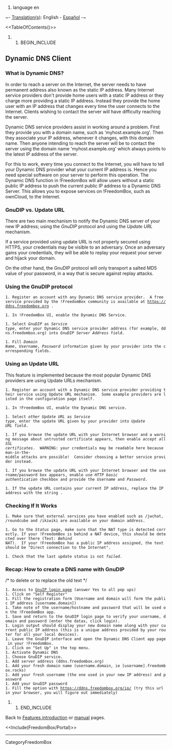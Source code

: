 #language en

~- [[DebianWiki/EditorGuide#translation|Translation(s)]]: English - [[es/FreedomBox/Manual/DynamicDNS|Español]] -~

<<TableOfContents()>>

## BEGIN_INCLUDE

== Dynamic DNS Client ==

=== What is Dynamic DNS? ===

In order to reach a server on the Internet, the server needs to have permanent address also known as the static IP address.  Many Internet service providers don't provide home users with a static IP address or they charge more providing a static IP address.  Instead they provide the home user with an IP address that changes every time the user connects to the Internet.  Clients wishing to contact the server will have difficulty reaching the server.

Dynamic DNS service providers assist in working around a problem.  First they provide you with a domain name, such as 'myhost.example.org'.  Then they associate your IP address, whenever it changes, with this domain name.  Then anyone intending to reach the server will be to contact the server using the domain name 'myhost.example.org' which always points to the latest IP address of the server.

For this to work, every time you connect to the Internet, you will have to tell your Dynamic DNS provider what your current IP address is.  Hence you need special software on your server to perform this operation. The Dynamic DNS function in !FreedomBox will allow users without a static public IP address to push the current public IP address to a Dynamic DNS Server.  This allows you to expose services on !FreedomBox, such as ownCloud, to the Internet.

=== GnuDIP vs. Update URL ===

There are two main mechanism to notify the Dynamic DNS server of your new IP address; using the ''GnuDIP'' protocol and using the ''Update URL'' mechanism.

If a service provided using update URL is not properly secured using HTTPS, your credentials may be visible to an adversary.  Once an adversary gains your credentials, they will be able to replay your request your server and hijack your domain.

On the other hand, the GnuDIP protocol will only transport a salted MD5 value of your password, in a way that is secure against replay attacks. 

=== Using the GnuDIP protocol ===

 1. Register an account with any Dynamic DNS service provider.  A free service provided by the !FreedomBox community is available at https://ddns.freedombox.org .

 1. In !FreedomBox UI, enable the Dynamic DNS Service.

 1. Select ''GnuDIP'' as ''Service type'', enter your Dynamic DNS service provider address (for example, ddns.freedombox.org) into ''GnuDIP Server Address'' field.

 {{attachment:DynamicDNS-Settings.png|Dynamic DNS Settings|width=800}}

 1. Fill ''Domain Name'', ''Username'', ''Password'' information given by your provider into the corresponding fields.

=== Using an Update URL ===

This feature is implemented because the most popular Dynamic DNS providers are using Update URLs mechanism.

 1. Register an account with a Dynamic DNS service provider providing their service using Update URL mechanism.  Some example providers are listed in the configuration page itself.

 1. In !FreedomBox UI, enable the Dynamic DNS service.

 1. Select ''other Update URL'' as ''Service type'', enter the update URL given by your provider into ''Update URL'' field.

 1. If you browse the update URL with your Internet browser and a warning message about untrusted certificate appears, then enable ''accept all SSL certificates''.  WARNING: your credentials may be readable here because man-in-the-middle attacks are possible!  Consider choosing a better service provider instead.

 1. If you browse the update URL with your Internet browser and the username/password box appears, enable ''use HTTP basic authentication'' checkbox and provide the ''Username'' and ''Password''. 

 1. If the update URL contains your current IP address, replace the IP address with the string ''<Ip>''.

=== Checking If It Works ===

 1. Make sure that external services you have enabled such as /jwchat, /roundcube and /ikiwiki are available on your domain address.

 1. Go to the ''Status'' page, make sure that the NAT type is detected correctly. If your !FreedomBox is behind a NAT device, this should be detected over there (Text: ''Behind NAT'').  If your !FreedomBox has a public IP address assigned, the text should be "Direct connection to the Internet".

 1. Check that the last update status is not ''failed''.

=== Recap: How to create a DNS name with GnuDIP ===
/* to delete or to replace the old text */
 1. Access to [[https://ddns.freedombox.org|GnuIP login page]] (answer Yes to all pop ups)
 1. Click on "Self Register"
 1. Fill the registration form (Username and domain will form the public IP address [username.domain])
 1. Take note of the username/hostname and password that will be used on the !FreedomBox app.
 1. Save and return to the GnuDIP login page to verify your username, domain and password (enter the datas, click login).
 1. Login output should display your new domain name along with your current public IP address (this is a unique address provided by your router for all your local devices).
 1. Leave the GnuDIP interface and open the Dynamic DNS Client app page in your !FreedomBox.
 1. Click on "Set Up" in the top menu.
 1. Activate Dynamic DNS
 1. Choose GnuDIP service.
 1. Add server address (ddns.freedombox.org)
 1. Add your fresh domain name (username.domain, ie [username].freedombox.rocks)
 1. Add your fresh username (the one used in your new IP address) and password
 1. Add your GnuDIP password
 1. Fill the option with https://ddns.freedombox.org/ip/ (try this url in your browser, you will figure out immediately)


## END_INCLUDE

Back to [[FreedomBox/Features|Features introduction]] or [[FreedomBox/Manual|manual]] pages.

<<Include(FreedomBox/Portal)>> 

----
CategoryFreedomBox
